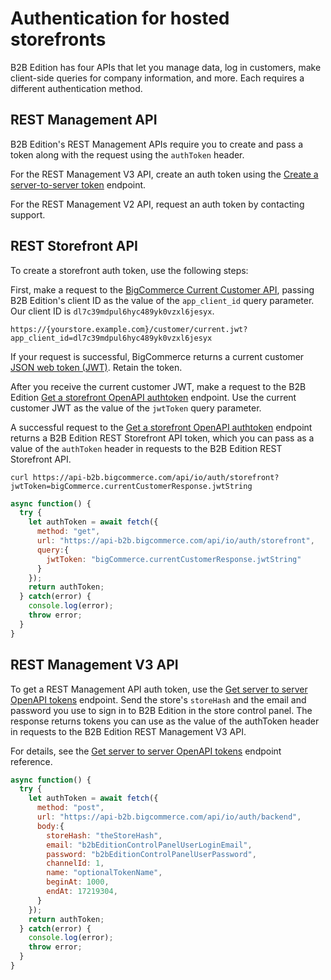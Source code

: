 # Authentication for hosted storefronts

B2B Edition has four APIs that let you manage data, log in customers, make client-side queries for company information, and more. Each requires a different authentication method.

## REST Management API

B2B Edition's REST Management APIs require you to create and pass a token along with the request using the `authToken` header.

For the REST Management V3 API, create an auth token using the [Create a server-to-server token](/b2b-edition/apis/rest-management/authentication#get-server-to-server-tokens) endpoint.

For the REST Management V2 API, request an auth token by contacting support.

## REST Storefront API

To create a storefront auth token, use the following steps:

First, make a request to the [BigCommerce Current Customer API](/docs/storefront-auth/current-customer), passing B2B Edition's client ID as the value of the `app_client_id` query parameter. Our client ID is `dl7c39mdpul6hyc489yk0vzxl6jesyx`.

```http filename="Example request to BigCommerce Current Customer API" copy
https://{yourstore.example.com}/customer/current.jwt?app_client_id=dl7c39mdpul6hyc489yk0vzxl6jesyx
```

If your request is successful, BigCommerce returns a current customer [JSON web token (JWT)](https://jwt.io/). Retain the token.

After you receive the current customer JWT, make a request to the B2B Edition [Get a storefront OpenAPI authtoken](/b2b-edition/apis/rest-management/authentication#get-a-storefront-api-authtoken) endpoint. Use the current customer JWT as the value of the `jwtToken` query parameter.

A successful request to the [Get a storefront OpenAPI authtoken](/b2b-edition/apis/rest-management/authentication#get-a-storefront-api-authtoken) endpoint returns a B2B Edition REST Storefront API token, which you can pass as a value of the `authToken` header in requests to the B2B Edition REST Storefront API.

```curl filename="Example token request (CURL)" copy
curl https://api-b2b.bigcommerce.com/api/io/auth/storefront?jwtToken=bigCommerce.currentCustomerResponse.jwtString
```

```js filename="Example token request (Fetch)" copy
async function() {
  try {
    let authToken = await fetch({
      method: "get",
      url: "https://api-b2b.bigcommerce.com/api/io/auth/storefront",
      query:{
        jwtToken: "bigCommerce.currentCustomerResponse.jwtString"
      }
    });
    return authToken;
  } catch(error) {
    console.log(error);
    throw error;
  }
}
```

## REST Management V3 API

To get a REST Management API auth token, use the [Get server to server OpenAPI tokens](/b2b-edition/apis/rest-management/authentication#get-server-to-server-tokens) endpoint. Send the store's `storeHash` and the email and password you use to sign in to B2B Edition in the store control panel. The response returns tokens you can use as the value of the authToken header in requests to the B2B Edition REST Management V3 API.

For details, see the [Get server to server OpenAPI tokens](/b2b-edition/apis/rest-management/authentication#get-server-to-server-tokens) endpoint reference.

```js http
async function() {
  try {
    let authToken = await fetch({
      method: "post",
      url: "https://api-b2b.bigcommerce.com/api/io/auth/backend",
      body:{
        storeHash: "theStoreHash",
        email: "b2bEditionControlPanelUserLoginEmail",
        password: "b2bEditionControlPanelUserPassword",
        channelId: 1,
        name: "optionalTokenName",
        beginAt: 1000,
        endAt: 17219304,
      }
    });
    return authToken;
  } catch(error) {
    console.log(error);
    throw error;
  }
}
```

